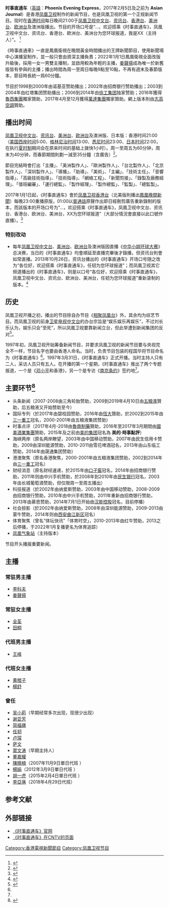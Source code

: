 {{電視節目信息框
| 名稱       = 时事直通车<br>{{lang|en|Phoenix Evening Express}}
| 圖片       = Phoenix Evening Express 20220103.jpg
| 圖說       = 《时事直通车》现时的片头
| 類型       = 新聞
| 主持       = 詳見[[#主播|主播]]
| 地區       = {{HKG}}
| 語言       = [[普通话|普通话]]（包括香港台）
| 製片人     = 刘舒 李恒晖
| 每集長     = 60分钟
| 電視網     = [[凤凰卫视中文台|中文台]]、[[凤凰卫视资讯台|资讯台]]、[[凤凰卫视香港台|香港台]]、[[凤凰卫视欧洲台|欧洲台]]、[[凤凰卫视美洲台|美洲台]]及澳洲版
| 電視臺     =
| 視頻制式   = 16:9 {{lang|en|HDTV 1080i}}<br>（高清版）<br>4:3 {{lang|en|SDTV 576i}}<br>（标清版）
| 音頻制式   = 立體聲
| 首播國家   = {{HKG}}
| 開始       = 1997年3月31日
| 結束       =至今
| 相關節目   = 
| 官方網站   = http://phtv.ifeng.com/program/ssztc/
| 製作網站   = http://v.ifeng.com/vlist/tv/ssztc/all/0/1/detail.shtml
}}

{{UTC+8}}
'''时事直通车'''（[[英語|英語]]：'''Phoenix Evening Express'''，2017年2月5日及之前为 '''Asian Journal'''）是香港[[凤凰卫视|凤凰卫视]]制作的新闻节目，也是凤凰卫视的第一个正规新闻节目。现时在[[香港时间|香港时间]]每日晚间21:00于[[凤凰卫视中文台|凤凰卫视中文台]]、[[凤凰卫视资讯台|资讯台]]、[[凤凰卫视香港台|香港台]]、[[凤凰卫视美洲台|美洲台]]、[[凤凰卫视欧洲台|欧洲台]]及澳洲版播出。节目的开场口号是“...，欢迎搭乘《时事直通车》，凤凰卫视中文台、资讯台、香港台、欧洲台、美洲台为您环球报道，我是XX（主持人）”。 <ref>{{Cite web |url=http://v.ifeng.com/mil/mainland/201701/01faf045-8484-4e10-a4f0-a821804e1755.shtml |title=2017-01-25時事直通車 習近平視察駐張家口部隊 深入連隊慰問官兵 |access-date=2017-02-16 |archive-date=2019-08-16 |archive-url=https://web.archive.org/web/20190816102141/http://v.ifeng.com/mil/mainland/201701/01faf045-8484-4e10-a4f0-a821804e1755.shtml |dead-url=no }}</ref> 

《時事直通車》一直是鳳凰衛視在晚間黃金時間播出的王牌新聞節目，使用新聞場中心演播室制作，並一般只會由資深主播負責；2022年1月1日鳳凰衛視全面改版升級後，採用一女一男雙主播制，並啟用較為年輕的主播，[[姜聲揚|姜聲揚]]成為唯一於新舊版皆有參與的主播；播出時間為周一至周日每晚9點至10點，不再有週末及春節版本，節目時長統一爲60分鐘。

节目於1998到2000年由诺基亚赞助播出；2002年由招商银行赞助播出；2003到2004年由红塔集团赞助播出；2006到2014年由[[徐工集团|徐工集团]]独家赞助；2016年獲得[[魯西集團|魯西集團]]獨家贊助，2017年4月至12月獲得[[萬達集團|萬達集團]]獨家贊助。網上版本則由[[志高空調|志高空調]]贊助。

== 播出时间 ==
[[凤凰卫视中文台|凤凰卫视中文台]]、[[凤凰卫视资讯台|资讯台]]、[[凤凰卫视|美洲台]]、[[凤凰卫视|欧洲台]]及澳洲版、日本版：香港时间21:00（[[美国西岸时间|美国西岸时间]]5:00、[[格林尼治时间|格林尼治时间]]13:00、[[悉尼时间|悉尼时间]]23:00、[[日本时间|日本时间]]22:00，在执行[[夏时制|夏时制]]期间会在原来时间的基础上拨快1小时）。周一至周五为60分钟，周末为40分钟，而春節期間則劃一減至35分鐘（含廣告）<ref>{{cite web | url=http://phtv.ifeng.com/epg/ | title=凤凰卫视节目单 | publisher=凤凰卫视 | accessdate=2014-03-10 | archive-date=2013-07-14 | archive-url=https://web.archive.org/web/20130714052031/http://phtv.ifeng.com/epg/ | dead-url=no }}</ref>。

節目完結時會打出「主播」、「美洲製作人」、「歐洲製作人」、「台北製作人」、「北京製作人」、「深圳製作人」、「導播」、「助導」、「美術」、「主編」、「技術主任」、「音響指導」、「高級技術指導」、「技術指導」、「網絡工程」、「新聞剪接」、「錄製及廠務經理」、「值班編審」、「運行總監」、「製作經理」、「製作總監」、「監製」、「總監製」。

2017年1月1日起，《时事直通车》會於[[凤凰卫视香港台|凤凰卫视香港台]]（北美版則播出[[鳳凰晚間新聞|鳳凰晚間新聞]]）每晚23:00重播原版，01:00以[[普通話|普通話]]原聲作出即日經刪剪廣告重新錄制的版本，而該版本的开场口号为“...，欢迎搭乘《时事直通车》，凤凰卫视中文台、资讯台、香港台、欧洲台、美洲台，XX为您环球报道”（大部分情況會直接以此口號作直播）。<ref>{{Cite web |url=http://v.ifeng.com/news/world/201701/01dd405b-583d-46eb-a171-3b0788f0a23b.shtml |title=2017-01-01時事直通車 中方對土耳其伊斯坦堡槍擊案表示強烈譴責 |access-date=2017-02-16 |archive-date=2019-08-22 |archive-url=https://web.archive.org/web/20190822115650/http://v.ifeng.com/news/world/201701/01dd405b-583d-46eb-a171-3b0788f0a23b.shtml |dead-url=no }}</ref>

=== 特别改动 ===
*每年[[凤凰卫视中文台|凤凰卫视中文台]]、[[凤凰卫视美洲台|美洲台]]、[[凤凰卫视欧洲台|欧洲台]]及澳洲版因直播《[[中华小姐环球大赛|中华小姐环球大赛]]》总决赛，当日的《时事直通车》均會順延至直播完畢後才錄播，但资讯台則會如常直播。2013年10月26日，资讯台播出的《时事直通车》开场口号随之改为“各位好，欢迎搭乘《时事直通车》，任韧为您环球报道”；而凤凰卫视其它频道播出的《时事直通车》，则是以口号“各位好，欢迎搭乘《时事直通车》，凤凰卫视中文台、资讯台、欧洲台、美洲台，任韧为您环球报道”重新录制的版本。<ref>{{Cite web |url=http://v.ifeng.com/ent/zongyi/201310/01859420-db24-4f5b-9b58-f873def84bc5.shtml |title=20131026时事直通车 中华小姐环球大赛总决赛在珠海横琴岛举行 |access-date=2014-05-24 |archive-date=2019-08-14 |archive-url=https://web.archive.org/web/20190814055055/http://v.ifeng.com/ent/zongyi/201310/01859420-db24-4f5b-9b58-f873def84bc5.shtml |dead-url=no }}</ref>

==历史==
凤凰卫视开播之初，播出的节目除自办节目《[[相聚凤凰台|相聚凤凰台]]》外，其余均为综艺节目。而凤凰卫视的前身[[卫视中文台|卫星电视中文台]]的办台宗旨是“娱乐娱乐再娱乐”，不过刘长乐认为，娱乐只会“至死”，所以凤凰卫视要靠新闻立台，但此举遭到新闻集团的反对<ref name="book">{{cite book|author=张林 |title=凤凰卫视这些年 |year=2016 |publisher=现代出版社 |location=中国北京|isbn=9787514333930 |date=2016年1月 |accessdate=2016年4月5日 }}</ref>{{rp|74-75}}。

1997年初，凤凰卫视开始筹备新闻节目，并要求凤凰卫视的新闻节目要与央视完全不一样，节目名字也要由香港人命名。当时，负责节目包装的程国华将节目命名为《时事直通车》<ref name="book"/>{{rp|75}}。1997年3月31日，《时事直通车》正式开播。当时主持人只有二人，采访人员只有五人。在开播的第一个星期，《时事直通车》推出了两个专题报道，一个是《[[邓小平|邓小平]]和香港》，另一个是专访《[[南京条约|南京条约]]》签约地<ref name="book"/>{{rp|78-80}}。

== 主要环节<ref>{{cite web | url=http://tv.cntv.cn/videoset/C21452 | title=《时事直通车》页面 | publisher=CNTV | accessdate=2014-03-10 | archive-url=https://web.archive.org/web/20140310124309/http://tv.cntv.cn/videoset/C21452 | archive-date=2014-03-10 | dead-url=yes }}</ref> ==
* 头条新闻（2007-2008由三角轮胎赞助，2009到2019年4月10日由[[五粮液|五粮液]]贊助，后五粮液又开始赞助至今）
* 国际专列（於2017年由碧桂园赞助，2016年由[[中國恒大集團|恆大]]贊助，於2002到2015年由[[三一重工|三一重工]]冠名，2000-2001年由五粮液集团赞助）
* 时事点评（2017年4月-2018由[[魯南制藥|魯南制藥]]贊助，2016年至2017年3月期間由[[國美酒業集團|國美酒業集團]]贊助，2015年及之前由[[美的集团|美的集团]]冠名為 '''美的‧時事點評'''）
* 海峡两岸（原名两岸瞭望，2003年由中国移动赞助，2007年由民生信用卡赞助，2009由深圳能源赞助，2010-2011由雪花啤酒冠名，2013年由山东临工赞助，2014年由晟通集团赞助）
* 港澳聚焦（原名香港聚焦，2000-2001年由五粮液集团赞助，2002到2014年由[[三一重工|三一重工]]冠名）
* 财经消息（原名财经速递，於2015年由[[口子窖|口子窖]]冠名，2014年由招商银行赞助，2011年则由中兴手机赞助，於2008年到2010年由[[民生银行|民生银行]]冠名，2003年由长城葡萄酒赞助，但仅限周一至周五播出）
* 科技报道（於2002年由纳爱斯赞助，2003年由中国移动赞助，2008-2009由招商银行赞助，2010年由中兴手机赞助，2011年重新由招商银行赞助，2013年由慕思赞助，2014年7月1日开始由[[汉能控股|汉能控股]]冠名，目前停播）
* 社会掠影（於2002年由纳爱斯赞助，2008年由深圳能源赞助，2009-2013由蒙牛赞助，2014年则由[[西安曲江新区|西安曲江新区]]冠名）
* 体育聚焦（曾名“体坛快讯”「体育时空」，2010-2013年由红牛赞助，2013之后停播，于2022年1月复播更名为体育追踪）
* [[凤凰气象站|凤凰气象站]]（主持版本）

节目开头播报重要新闻。

==主播==
===常驻男主播===
* [[李科夫|李科夫]]
* [[姜聲揚|姜聲揚]]
===常驻女主播===
* [[全荃|全荃]]
* [[田桐|田桐]]
===代班男主播===
* [[王峰|王峰]]

===代班女主播===
* [[黄橙子|黄橙子]]
* [[楊舒|楊舒]]

===曾任===
* [[吴小莉|吴小莉]]（早期经常多次出现，现很少出现）
* [[谢亚芳|谢亚芳]]
* [[简福疆|简福疆]]
* [[任韧|任韧]]
* [[卢琛|卢琛]]
* [[萨文|萨文]]
* [[窦文涛|窦文涛]]（早期主持人）
* [[董嘉耀|董嘉耀]]
* [[陳曉楠|陳曉楠]]（2007年11月9日單日代班<!--http://www.tudou.com/programs/view/ad6-LcXo7z4-->）
* [[楊娟|楊娟]]（2012年3月9日單日代班<!--http://v.ifeng.com/news/mainland/201203/02392528-ac35-4dd6-89e0-f8f72930ab81.shtml-->）
* [[胡一虎|胡一虎]]（2015年2月4日單日代班<!--http://v.ifeng.com/news/taiwan/201502/01c41974-01bb-4a40-be6d-2154ee40f9fa.shtml-->）
* [[李亞蒨|李亞蒨]]（2018年4月29日代班）

== 参考文献 ==
{{reflist|2}}

== 外部链接 ==
* [http://phtv.ifeng.com/program/ssztc/ 《时事直通车》官网] {{Wayback|url=http://phtv.ifeng.com/program/ssztc/ |date=20200211185940 }}
* [https://web.archive.org/web/20140310124309/http://tv.cntv.cn/videoset/C21452 《时事直通车》在CNTV的页面]

[[Category:香港電視新聞節目|Category:香港電視新聞節目]]
[[Category:凤凰卫视节目|Category:凤凰卫视节目]]